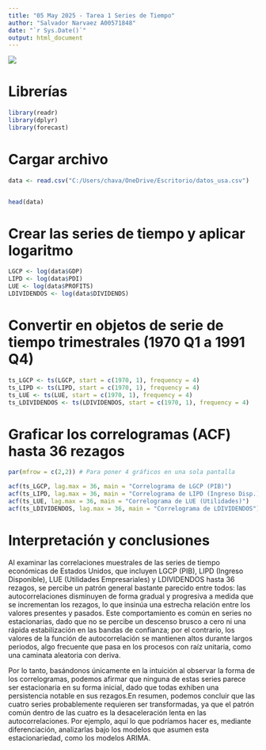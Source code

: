 ---
title: "05 May 2025 - Tarea 1 Series de Tiempo"
author: "Salvador Narvaez A00571848"
date: "`r Sys.Date()`"
output: html_document
---

![](C:\Users\chava\OneDrive\Escritorio\usa.jpg)

# Librerías
```{r}
library(readr)
library(dplyr)
library(forecast)
```

# Cargar archivo
```{r}
data <- read.csv("C:/Users/chava/OneDrive/Escritorio/datos_usa.csv")


head(data)
```
# Crear las series de tiempo y aplicar logaritmo
```{r}
LGCP <- log(data$GDP)
LIPD <- log(data$PDI)
LUE <- log(data$PROFITS)
LDIVIDENDOS <- log(data$DIVIDENDS)
```

# Convertir en objetos de serie de tiempo trimestrales (1970 Q1 a 1991 Q4)
```{r}
ts_LGCP <- ts(LGCP, start = c(1970, 1), frequency = 4)
ts_LIPD <- ts(LIPD, start = c(1970, 1), frequency = 4)
ts_LUE <- ts(LUE, start = c(1970, 1), frequency = 4)
ts_LDIVIDENDOS <- ts(LDIVIDENDOS, start = c(1970, 1), frequency = 4)
```

# Graficar los correlogramas (ACF) hasta 36 rezagos
```{r}
par(mfrow = c(2,2)) # Para poner 4 gráficos en una sola pantalla

acf(ts_LGCP, lag.max = 36, main = "Correlograma de LGCP (PIB)")
acf(ts_LIPD, lag.max = 36, main = "Correlograma de LIPD (Ingreso Disp.)")
acf(ts_LUE, lag.max = 36, main = "Correlograma de LUE (Utilidades)")
acf(ts_LDIVIDENDOS, lag.max = 36, main = "Correlograma de LDIVIDENDOS")
```

# Interpretación y conclusiones

Al examinar las correlaciones muestrales de las series de tiempo económicas de Estados Unidos, que incluyen LGCP (PIB), LIPD (Ingreso Disponible), LUE (Utilidades Empresariales) y LDIVIDENDOS hasta 36 rezagos, se percibe un patrón general bastante parecido entre todos: las autocorrelaciones disminuyen de forma gradual y progresiva a medida que se incrementan los rezagos, lo que insinúa una estrecha relación entre los valores presentes y pasados. Este comportamiento es común en series no estacionarias, dado que no se percibe un descenso brusco a cero ni una rápida estabilización en las bandas de confianza; por el contrario, los valores de la función de autocorrelación se mantienen altos durante largos periodos, algo frecuente que pasa en los procesos con raíz unitaria, como una caminata aleatoria con deriva. 

Por lo tanto, basándonos únicamente en la intuición al observar la forma de los correlogramas, podemos afirmar que ninguna de estas series parece ser estacionaria en su forma inicial, dado que todas exhiben una persistencia notable en sus rezagos.En resumen, podemos concluir que las cuatro series probablemente requieren ser transformadas, ya que el patrón común dentro de las cuatro es la desaceleración lenta en las autocorrelaciones. Por ejemplo, aquí lo que podríamos hacer es, mediante diferenciación, analizarlas bajo los modelos que asumen esta estacionariedad, como los modelos ARIMA.
